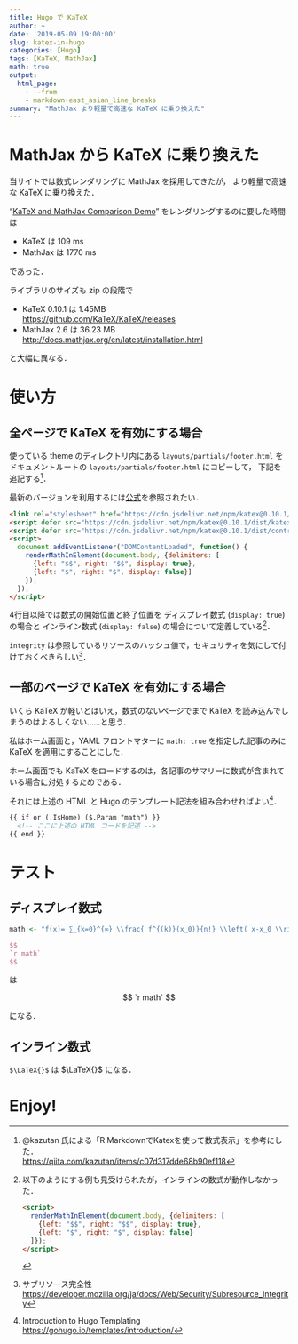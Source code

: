 ```yaml
---
title: Hugo で KaTeX
author: ~
date: '2019-05-09 19:00:00'
slug: katex-in-hugo
categories: [Hugo]
tags: [KaTeX, MathJax]
math: true
output:
  html_page:
    - --from
    - markdown+east_asian_line_breaks
summary: "MathJax より軽量で高速な KaTeX に乗り換えた"
---
```


# MathJax から KaTeX に乗り換えた

当サイトでは数式レンダリングに MathJax を採用してきたが，
より軽量で高速な KaTeX に乗り換えた．

"[KaTeX and MathJax Comparison Demo](https://www.intmath.com/cg5/katex-mathjax-comparison.php)"
をレンダリングするのに要した時間は

- KaTeX は 109 ms 
- MathJax は 1770 ms 

であった．

ライブラリのサイズも zip の段階で

- KaTeX 0.10.1 は 1.45MB \
  <https://github.com/KaTeX/KaTeX/releases>
- MathJax 2.6 は 36.23 MB \
  <http://docs.mathjax.org/en/latest/installation.html>

と大幅に異なる．

# 使い方

## 全ページで KaTeX を有効にする場合

使っている theme のディレクトリ内にある `layouts/partials/footer.html` をドキュメントルートの `layouts/partials/footer.html` にコピーして，
下記を追記する[^zousan]．

最新のバージョンを利用するには[公式](https://github.com/KaTeX/KaTeX)を参照されたい．

[^zousan]: 
    @kazutan 氏による「R MarkdownでKatexを使って数式表示」を参考にした．\
    <https://qiita.com/kazutan/items/c07d317dde68b90ef118> 

```html
<link rel="stylesheet" href="https://cdn.jsdelivr.net/npm/katex@0.10.1/dist/katex.min.css" integrity="sha384-dbVIfZGuN1Yq7/1Ocstc1lUEm+AT+/rCkibIcC/OmWo5f0EA48Vf8CytHzGrSwbQ" crossorigin="anonymous">
<script defer src="https://cdn.jsdelivr.net/npm/katex@0.10.1/dist/katex.min.js" integrity="sha384-2BKqo+exmr9su6dir+qCw08N2ZKRucY4PrGQPPWU1A7FtlCGjmEGFqXCv5nyM5Ij" crossorigin="anonymous"></script>
<script defer src="https://cdn.jsdelivr.net/npm/katex@0.10.1/dist/contrib/auto-render.min.js" integrity="sha384-kWPLUVMOks5AQFrykwIup5lo0m3iMkkHrD0uJ4H5cjeGihAutqP0yW0J6dpFiVkI" crossorigin="anonymous" onload="renderMathInElement(document.body);"></script>
<script>
  document.addEventListener("DOMContentLoaded", function() {
    renderMathInElement(document.body, {delimiters: [
      {left: "$$", right: "$$", display: true},
      {left: "$", right: "$", display: false}]
    });
  });
</script>
```

4行目以降では数式の開始位置と終了位置を
ディスプレイ数式 (`display: true`) の場合と
インライン数式 (`display: false`)
の場合について定義している[^autorender]．

[^autorender]:
    以下のようにする例も見受けられたが，インラインの数式が動作しなかった．
    ```html
    <script>
      renderMathInElement(document.body, {delimiters: [
        {left: "$$", right: "$$", display: true},
        {left: "$", right: "$", display: false}
      ]});
    </script>
    ```

`integrity` は参照しているリソースのハッシュ値で，セキュリティを気にして付けておくべきらしい[^SRI]．

[^SRI]:
    サブリソース完全性 \
    <https://developer.mozilla.org/ja/docs/Web/Security/Subresource_Integrity>

## 一部のページで KaTeX を有効にする場合

いくら KaTeX が軽いとはいえ，数式のないページでまで KaTeX を読み込んでしまうのはよろしくない……と思う．

私はホーム画面と，YAML フロントマターに `math: true` を指定した記事のみに KaTeX を適用にすることにした．

ホーム画面でも KaTeX をロードするのは，各記事のサマリーに数式が含まれている場合に対処するためである．

それには上述の HTML と Hugo のテンプレート記法を組み合わせればよい[^templating-hugo]．

[^templating-hugo]:
    Introduction to Hugo Templating \
    <https://gohugo.io/templates/introduction/>

```html
{{ if or (.IsHome) ($.Param "math") }}
  <!-- ここに上述の HTML コードを記述 -->
{{ end }}
```

# テスト


## ディスプレイ数式

```r
math <- "f(x)= ∑_{k=0}^{∞} \\frac{ f^{(k)}(x_0)}{n!} \\left( x-x_0 \\right)^k"
```

```tex
$$
`r math`
$$
```

は

$$
`r math`
$$

になる．

## インライン数式

`$\LaTeX{}$` は $\LaTeX{}$ になる．


# Enjoy!
